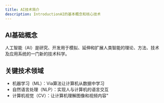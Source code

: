 ```yaml
---
title: AI技术简介
description: IntroductionAI的基本概念和核心技术
---
```


## AI基础概念
人工智能（AI）是研究、开发用于模拟、延伸和扩展人类智能的理论、方法、技术及应用系统的一门新的技术科学。

## 关键技术领域
- 机器学习（ML）：Via算法让计算机从数据中学习
- 自然语言处理（NLP）：实现人与计算机的语言交互
- 计算机视觉（CV）：让计算机理解图像和视频内容"
